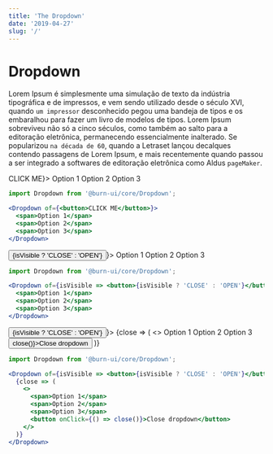 ```yaml
---
title: 'The Dropdown'
date: '2019-04-27'
slug: '/'
---
```


# Dropdown

Lorem Ipsum é simplesmente uma simulação de texto da indústria tipográfica e de impressos, e vem sendo utilizado desde o século XVI, quando `um impressor` desconhecido pegou uma bandeja de tipos e os embaralhou para fazer um livro de modelos de tipos. Lorem Ipsum sobreviveu não só a cinco séculos, como também ao salto para a editoração eletrônica, permanecendo essencialmente inalterado. Se popularizou `na década de 60`, quando a Letraset lançou decalques contendo passagens de Lorem Ipsum, e mais recentemente quando passou a ser integrado a softwares de editoração eletrônica como Aldus `pageMaker`.


<div style={{ margin: '10px 0' }}>
  <Dropdown of={<button>CLICK ME</button>}>
    <span>Option 1</span>
    <span>Option 2</span>
    <span>Option 3</span>
  </Dropdown>
</div>

```jsx
import Dropdown from '@burn-ui/core/Dropdown';

<Dropdown of={<button>CLICK ME</button>}>
  <span>Option 1</span>
  <span>Option 2</span>
  <span>Option 3</span>
</Dropdown>
```

<div style={{ margin: '10px 0' }}>
  <Dropdown of={isVisible => <button>{isVisible ? 'CLOSE' : 'OPEN'}</button>}>
    <span>Option 1</span>
    <span>Option 2</span>
    <span>Option 3</span>
  </Dropdown>
</div>

```jsx
import Dropdown from '@burn-ui/core/Dropdown';

<Dropdown of={isVisible => <button>{isVisible ? 'CLOSE' : 'OPEN'}</button>}>
  <span>Option 1</span>
  <span>Option 2</span>
  <span>Option 3</span>
</Dropdown>
```

<div style={{ margin: '10px 0' }}>
  <Dropdown of={isVisible => <button>{isVisible ? 'CLOSE' : 'OPEN'}</button>}>
    {close => (
      <>
        <span>Option 1</span>
        <span>Option 2</span>
        <span>Option 3</span>
        <button onClick={() => close()}>Close dropdown</button>
      </>
    )}
  </Dropdown>
</div>

```jsx
import Dropdown from '@burn-ui/core/Dropdown';

<Dropdown of={isVisible => <button>{isVisible ? 'CLOSE' : 'OPEN'}</button>}>
  {close => (
    <>
      <span>Option 1</span>
      <span>Option 2</span>
      <span>Option 3</span>
      <button onClick={() => close()}>Close dropdown</button>
    </>
  )}
</Dropdown>
```
